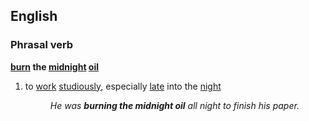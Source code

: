 ==English==
===Phrasal verb===
'''[[burn]] the [[midnight]] [[oil]]'''
#{{idiom}} to [[work]] [[studious]]ly, especially [[late]] into the [[night]]
#:''He was '''burning the midnight oil''' all night to finish his paper.''